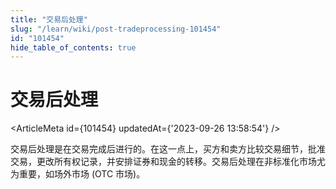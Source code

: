 ```yaml
---
title: "交易后处理"
slug: "/learn/wiki/post-tradeprocessing-101454"
id: "101454"
hide_table_of_contents: true
---
```



# 交易后处理

<ArticleMeta id={101454} updatedAt={'2023-09-26 13:58:54'} />
<div className='border-solid border-b border-t-0 my-4 border-[var(--ifm-color-gray-300)]' />

交易后处理是在交易完成后进行的。在这一点上，买方和卖方比较交易细节，批准交易，更改所有权记录，并安排证券和现金的转移。交易后处理在非标准化市场尤为重要，如场外市场 (OTC 市场)。
